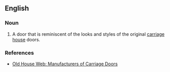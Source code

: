 ==English==

===Noun===
{{en-noun|head=[[carriage]] [[door]]}}

# A door that is reminiscent of the looks and styles of the original [[carriage]] [[house]] doors. 

===References===
* [http://www.oldhouseweb.com/links/pages/Doors/Garage_and_Carriage_House_Doors/ Old House Web: Manufacturers of Carriage Doors]